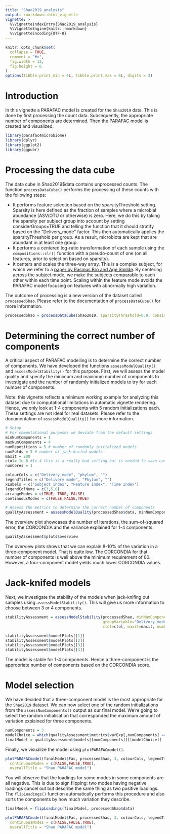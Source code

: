 ```yaml
---
title: "Shao2019_analysis"
output: rmarkdown::html_vignette
vignette: >
  %\VignetteIndexEntry{Shao2019_analysis}
  %\VignetteEngine{knitr::rmarkdown}
  %\VignetteEncoding{UTF-8}
---
```


```r
knitr::opts_chunk$set(
  collapse = TRUE,
  comment = "#>",
  fig.width = 12,
  fig.height = 6
)
options(tibble.print_min = 6L, tibble.print.max = 6L, digits = 3)
```

# Introduction

In this vignette a PARAFAC model is created for the `Shao2019` data. This is done by first processing the count data. Subsequently, the appropriate number of components are determined. Then the PARAFAC model is created and visualized.

```r
library(parafac4microbiome)
library(dplyr)
library(ggplot2)
library(ggpubr)
```

# Processing the data cube
The data cube in Shao2019$data contains unprocessed counts. The function `processDataCube()` performs the processing of these counts with the following steps:

*   It performs feature selection based on the sparsityThreshold setting. Sparsity is here defined as the fraction of samples where a microbial abundance (ASV/OTU or otherwise) is zero. Here, we do this by taking the sparsity per subject group into account by setting considerGroups=TRUE and telling the function that it should stratify based on the "Delivery_mode" factor. This then automatically applies the sparsityThreshold per group. As a result, microbiota are kept that are abundant in at least one group.
*   It performs a centered log-ratio transformation of each sample using the `compositions::clr()` function with a pseudo-count of one (on all features, prior to selection based on sparsity).
*   It centers and scales the three-way array. This is a complex subject, for which we refer to a [paper by Rasmus Bro and Age Smilde](https://doi.org/10.1002/cem.773). By centering across the subject mode, we make the subjects comparable to each other within each time point. Scaling within the feature mode avoids the PARAFAC model focusing on features with abnormally high variation.

The outcome of processing is a new version of the dataset called `processedShao`. Please refer to the documentation of `processDataCube()` for more information.

```r
processedShao = processDataCube(Shao2019, sparsityThreshold=0.9, considerGroups=TRUE, groupVariable="Delivery_mode", CLR=TRUE, centerMode=1, scaleMode=2)
```

# Determining the correct number of components

A critical aspect of PARAFAC modelling is to determine the correct number of components. We have developed the functions `assessModelQuality()` and `assessModelStability()` for this purpose. First, we will assess the model quality and specify the minimum and maximum number of components to investigate and the number of randomly initialized models to try for each number of components.

Note: this vignette reflects a minimum working example for analyzing this dataset due to computational limitations in automatic vignette rendering. Hence, we only look at 1-4 components with 5 random initializations each. These settings are not ideal for real datasets. Please refer to the documentation of `assessModelQuality()` for more information.

```r
# Setup
# For computational purposes we deviate from the default settings
minNumComponents = 1
maxNumComponents = 4
numRepetitions = 5 # number of randomly initialized models
numFolds = 5 # number of jack-knifed models
maxit = 200
ctol= 1e-6 #1e-4 this is a really bad setting but is needed to save computational time
numCores = 1

colourCols = c("Delivery_mode", "phylum", "")
legendTitles = c("Delivery mode", "Phylum", "")
xLabels = c("Subject index", "Feature index", "Time index")
legendColNums = c(3,5,0)
arrangeModes = c(TRUE, TRUE, FALSE)
continuousModes = c(FALSE,FALSE,TRUE)

# Assess the metrics to determine the correct number of components
qualityAssessment = assessModelQuality(processedShao$data, minNumComponents, maxNumComponents, numRepetitions, ctol=ctol, maxit=maxit, numCores=numCores)
```

The overview plot showcases the number of iterations, the sum-of-squared error, the CORCONDIA and the variance explained for 1-4 components.

```r
qualityAssessment$plots$overview
```
The overview plots shows that we can explain 8-10% of the variation in a three-component model. That is quite low. The CORCONDIA for that number of components is well above the minimum requirement of 60. However, a four-component model yields much lower CORCONDIA values.

# Jack-knifed models
Next, we investigate the stability of the models when jack-knifing out samples using `assessModelStability()`. This will give us more information to choose between 3 or 4 components.

```r
stabilityAssessment = assessModelStability(processedShao, minNumComponents=1, maxNumComponents=4, numFolds=numFolds, considerGroups=TRUE,
                                           groupVariable="Delivery_mode", colourCols, legendTitles, xLabels, legendColNums, arrangeModes,
                                           ctol=ctol, maxit=maxit, numCores=numCores)

stabilityAssessment$modelPlots[[1]]
stabilityAssessment$modelPlots[[2]]
stabilityAssessment$modelPlots[[3]]
stabilityAssessment$modelPlots[[4]]
```
The model is stable for 1-4 components. Hence a three-component is the appropriate number of components based on the CORCONDIA score.

# Model selection
We have decided that a three-component model is the most appropriate for the `Shao2019` dataset. We can now select one of the random initializations from the `assessNumComponents()` output as our final model. We're going to select the random initialisation that corresponded the maximum amount of variation explained for three components.

```r
numComponents = 3
modelChoice = which(qualityAssessment$metrics$varExp[,numComponents] == max(qualityAssessment$metrics$varExp[,numComponents]))
finalModel = qualityAssessment$models[[numComponents]][[modelChoice]]
```

Finally, we visualize the model using `plotPARAFACmodel()`.

```r
plotPARAFACmodel(finalModel$Fac, processedShao, 3, colourCols, legendTitles, xLabels, legendColNums, arrangeModes,
  continuousModes = c(FALSE,FALSE,TRUE),
  overallTitle = "Shao PARAFAC model")
```

You will observe that the loadings for some modes in some components are all negative. This is due to sign flipping: two modes having negative loadings cancel out but describe the same thing as two positive loadings. The `flipLoadings()` function automatically performs this procedure and also sorts the components by how much variation they describe.

```r
finalModel = flipLoadings(finalModel, processedShao$data)

plotPARAFACmodel(finalModel$Fac, processedShao, 3, colourCols, legendTitles, xLabels, legendColNums, arrangeModes,
  continuousModes = c(FALSE,FALSE,TRUE),
  overallTitle = "Shao PARAFAC model")
```
